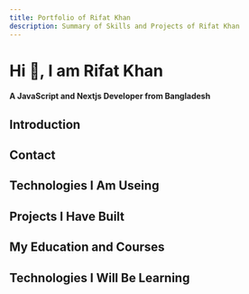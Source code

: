 ```yaml
---
title: Portfolio of Rifat Khan
description: Summary of Skills and Projects of Rifat Khan
---
```


# Hi 👋, I am Rifat Khan

#### A JavaScript and Nextjs Developer from Bangladesh

## Introduction

<Introduction />

## Contact

<Contact />

## Technologies I Am Useing

<TopSkills />

## Projects I Have Built

<Projects />

## My Education and Courses

<Education />

## Technologies I Will Be Learning

<InterestedIn />

